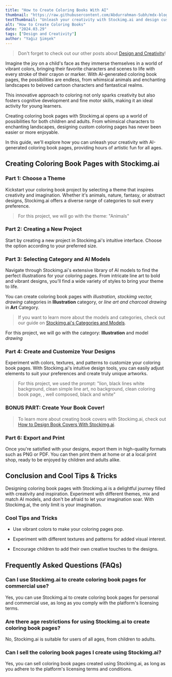 ```yaml
---
title: "How to Create Coloring Books With AI"
thumbnail: "https://raw.githubusercontent.com/Abdurrahman-Subh/mdx-blog/main/images/child-coloring.png"
textThumbnail: "Unleash your creativity with Stockimg.ai and design custom coloring book pages for children and adults alike. Explore a wide range of themes, customize your designs, and bring your imagination to life with AI-generated illustrations. Start creating your own unique coloring book today!"
alt: "How to Create Coloring Books"
date: "2024.03.29"
tags: ["Design and Creativity"]
author: "Yağız Şimşek"
---
```


<CustomImage
    src="https://raw.githubusercontent.com/Abdurrahman-Subh/mdx-blog/main/images/child-coloring.png"
    alt="How to Create Coloring Books"
/>

> Don't forget to check out our other posts about [Design and Creativity](https://stockimg.ai/blog/design-and-creativity)!

Imagine the joy on a child's face as they immerse themselves in a world of vibrant colors, bringing their favorite characters and scenes to life with every stroke of their crayon or marker. With AI-generated coloring book pages, the possibilities are endless, from whimsical animals and enchanting landscapes to beloved cartoon characters and fantastical realms. 

This innovative approach to coloring not only sparks creativity but also fosters cognitive development and fine motor skills, making it an ideal activity for young learners.

Creating coloring book pages with Stockimg.ai opens up a world of possibilities for both children and adults. From whimsical characters to enchanting landscapes, designing custom coloring pages has never been easier or more enjoyable. 

In this guide, we'll explore how you can unleash your creativity with AI-generated coloring book pages, providing hours of artistic fun for all ages.

## Creating Coloring Book Pages with Stockimg.ai

### Part 1: Choose a Theme

<CustomImage
    src="https://raw.githubusercontent.com/Abdurrahman-Subh/mdx-blog/main/images/animals.png"
    alt="animals theme"
/>

Kickstart your coloring book project by selecting a theme that inspires creativity and imagination. Whether it's animals, nature, fantasy, or abstract designs, Stockimg.ai offers a diverse range of categories to suit every preference.

> For this project, we will go with the theme: "Animals"

### Part 2: Creating a New Project

<CustomImage
    src="https://raw.githubusercontent.com/Abdurrahman-Subh/mdx-blog/main/images/stockimg-dashboard.png"
    alt="stockimg dashboard"
/>

Start by creating a new project in Stockimg.ai's intuitive interface. Choose the option according to your preferred size.

### Part 3: Selecting Category and AI Models

<CustomImage
    src="https://raw.githubusercontent.com/Abdurrahman-Subh/mdx-blog/main/images/stockimg-creating-colorbook.png"
    alt="stockimg category"
/>

Navigate through Stockimg.ai's extensive library of AI models to find the perfect illustrations for your coloring pages. From intricate line art to bold and vibrant designs, you'll find a wide variety of styles to bring your theme to life.

You can create coloring book pages with *illustration, stockimg vector, drawing* categories in **Illustration** category, or *line art and charcoal drawing* in **Art** Category.

> If you want to learn more about the models and categories, check out our guide on [Stockimg.ai's Categories and Models](https://stockimg.ai/blog/guide/stockimg-categories-and-models-explained).

For this project, we will go with the category: **Illustration** and model *drawing*

### Part 4: Create and Customize Your Designs

<CustomImage
    src="https://raw.githubusercontent.com/Abdurrahman-Subh/mdx-blog/main/images/stockimg-designing-colorbook.png"
    alt="Create and Customize Your Designs"
/>

Experiment with colors, textures, and patterns to customize your coloring book pages. With Stockimg.ai's intuitive design tools, you can easily adjust elements to suit your preferences and create truly unique artworks.

> For this project, we used the prompt: "lion, black lines white background, clean simple line art, no background, clean coloring book page, , well composed, black and white"

### BONUS PART: Create Your Book Cover!

<CustomImage
    src="https://raw.githubusercontent.com/Abdurrahman-Subh/mdx-blog/main/images/colorbook-cover.png"
    alt="creating book cover"
/>

> To learn more about creating book covers with Stockimg.ai, check out [How to Design Book Covers With Stockimg.ai](https://stockimg.ai/blog/guide/how-to-create-illustrations-with-stockimg).

### Part 6: Export and Print

Once you're satisfied with your designs, export them in high-quality formats such as PNG or PDF. You can then print them at home or at a local print shop, ready to be enjoyed by children and adults alike.

## Conclusion and Cool Tips & Tricks

Designing coloring book pages with Stockimg.ai is a delightful journey filled with creativity and inspiration. Experiment with different themes, mix and match AI models, and don't be afraid to let your imagination soar. With Stockimg.ai, the only limit is your imagination.

### Cool Tips and Tricks

- Use vibrant colors to make your coloring pages pop.

- Experiment with different textures and patterns for added visual interest.

- Encourage children to add their own creative touches to the designs.

## Frequently Asked Questions (FAQs)

### Can I use Stockimg.ai to create coloring book pages for commercial use?

Yes, you can use Stockimg.ai to create coloring book pages for personal and commercial use, as long as you comply with the platform's licensing terms.

### Are there age restrictions for using Stockimg.ai to create coloring book pages?

No, Stockimg.ai is suitable for users of all ages, from children to adults.

### Can I sell the coloring book pages I create using Stockimg.ai?

Yes, you can sell coloring book pages created using Stockimg.ai, as long as you adhere to the platform's licensing terms and conditions.
